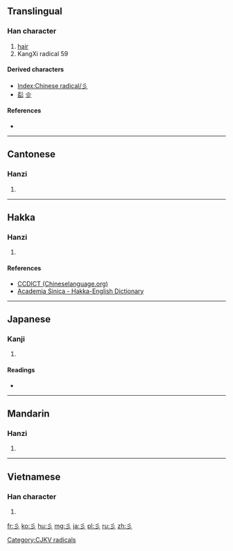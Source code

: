 {{also|三|ミ}}
==Translingual==
{{stroke order|type=animate}}

===Han character===
{{Han char|rn=59|rad=彡|as=00|sn=3|four=|canj=竹竹竹 (HHH)}}

# [[hair]]
# KangXi radical 59

====Derived characters====
* [[Index:Chinese radical/彡]]
* [[髟]] [[㐱]]

====References====
* {{Han ref|kx=0363.020|dkj=09962|dj=0681.200|hdz=20852.040|uh=5F61|ud=24417}}

----

==Cantonese==

===Hanzi===
{{yue-hanzi|jyut=|y=saam1}}

# {{defn|lang=yue|sort=彡00}}

----

==Hakka==

===Hanzi===
{{hak-hanzi|poj=sam|gd=sam<sup>1</sup>|hpy=sam1}}

# {{defn|lang=hak|sort=彡00}}

====References====
*[http://www.chinalanguage.com/dictionaries/?mode=view&view=chardict&query=%E5%BD%A1 CCDICT (Chineselanguage.org)]
*[http://minhakka.ling.sinica.edu.tw/bkg/hakyin/search.php?DETAIL=1&LIMIT=id=34288&dbname=su_tian_1&graph=2 Academia Sinica - Hakka-English Dictionary]

----

==Japanese==

===Kanji===
{{ja-kanji|grade=|rs=彡00}}

# {{defn|lang=ja|sort=彡00}}

====Readings====
* {{ja-readings|on=[[さん]] (san), [[せん]] (sen)|kun=[[かみ]] (kami)}}

----

==Mandarin==

===Hanzi===
{{cmn-hanzi|pin=[[shān]] ([[shan1]])|wg=shan<sup>1</sup>}}

# {{defn|lang=cmn|sort=彡00}}

----

==Vietnamese==

===Han character===
{{vi-hantu|[[sam]]|rs=彡00}}

# {{defn|lang=vi|sort=彡00}}

[[Category:CJKV radicals]]

[[fr:彡]]
[[ko:彡]]
[[hu:彡]]
[[mg:彡]]
[[ja:彡]]
[[pl:彡]]
[[ru:彡]]
[[zh:彡]]